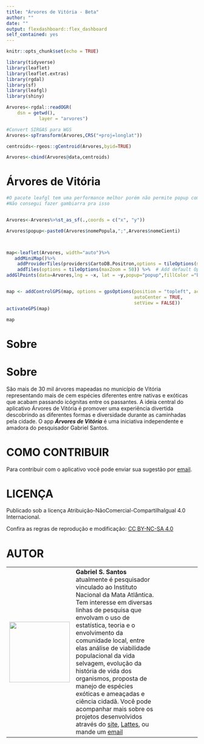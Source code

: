 ```yaml
---
title: "Árvores de Vitória - Beta"
author: ""
date: ""
output: flexdashboard::flex_dashboard
self_contained: yes
---
```


```r
knitr::opts_chunk$set(echo = TRUE)
```

```r
library(tidyverse)
library(leaflet)
library(leaflet.extras)
library(rgdal)
library(sf)
library(leafgl)
library(shiny)
```

```r
Arvores<-rgdal::readOGR(
	dsn = getwd(), 
			layer = "arvores")
```

```r
#Convert SIRGAS para WGS
Arvores<-spTransform(Arvores,CRS("+proj=longlat"))
```

```r
centroids<-rgeos::gCentroid(Arvores,byid=TRUE)

Arvores<-cbind(Arvores@data,centroids)
```

# Árvores de Vitória

```r
#O pacote leafgl tem uma performance melhor porém não permite popup com multiplas linhas. 
#Não consegui fazer gambiarra pra isso


Arvores<-Arvores%>%st_as_sf(.,coords = c("x", "y"))

Arvores$popup<-paste0(Arvores$nomePopula,";",Arvores$nomeCienti)



map<-leaflet(Arvores, width="auto")%>%
   addMiniMap()%>%
    addProviderTiles(providers$CartoDB.Positron,options = tileOptions(maxZoom = 50))%>%
    addTiles(options = tileOptions(maxZoom = 50)) %>%  # Add default OpenStreetMap map tiles
addGlPoints(data=Arvores,lng = ~x, lat = ~y,popup="popup",fillColor ="blueviolet",fillOpacity = 1)


map <- addControlGPS(map, options = gpsOptions(position = "topleft", activate = TRUE, 
                                               autoCenter = TRUE, 
                                               setView = FALSE))
activateGPS(map)

map

```

# Sobre

<h1>Sobre</h1>

São mais de 30 mil árvores mapeadas no município de Vitória representando mais de cem espécies diferentes entre nativas e exóticas que acabam passando icógnitas entre os passantes. A ideia central do aplicativo Árvores de Vitória é promover uma experiência divertida descobrindo as diferentes formas e diversidade durante as caminhadas pela cidade. O app ***Árvores de Vitória*** é uma iniciativa independente e amadora do pesquisador Gabriel Santos.

<h1>COMO CONTRIBUIR</h1>

Para contribuir com o aplicativo você pode enviar sua sugestão por [email](mailto:ssantos.gabriel@gmail.com).

<h1>LICENÇA</h1>

Publicado sob a licença Atribuição-NãoComercial-CompartilhaIgual 4.0 Internacional.

Confira as regras de reprodução e modificação: [CC BY-NC-SA 4.0](https://creativecommons.org/licenses/by-nc-sa/4.0/deed.pt)

<h1>AUTOR</h1>

|                                  |                                                                                                                                                                                                                                                                                                                                                                                                                                                                                                                                                                                                                                         |     |
|:-----------------:|------------------------------------|-------------------|
| ![](Gabriel.jpeg){width="159"} | **Gabriel S. Santos** atualmente é pesquisador vinculado ao Instituto Nacional da Mata Atlântica. Tem interesse em diversas linhas de pesquisa que envolvam o uso de estatística, teoria e o envolvimento da comunidade local, entre elas análise de viabilidade populacional da vida selvagem, evolução da história de vida dos organismos, proposta de manejo de espécies exóticas e ameaçadas e ciência cidadã. Você pode acompanhar mais sobre os projetos desenvolvidos através do [site](https://ecosantos.netlify.app/), [Lattes](http://lattes.cnpq.br/1714610835853424), ou mande um [email](mailto:ssantos.gabriel@gmail.com) |     |

